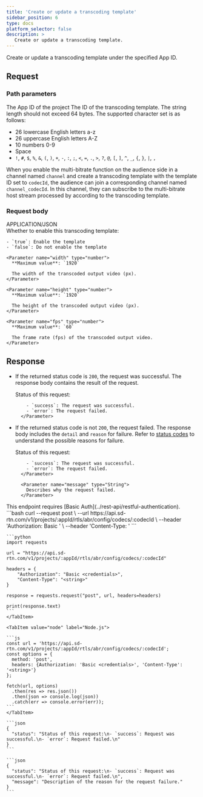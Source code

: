 ```yaml
---
title: 'Create or update a transcoding template'
sidebar_position: 6
type: docs
platform_selector: false
description: >
   Create or update a transcoding template.
---
```



<RestAPILayout>
  <LeftColumn
    title={frontMatter.title}
    method="POST"
    endpoint="https://api.sd-rtn.com/v1/projects/{appId}/rtls/abr/config/codecs/{codecId}"
  >

Create or update a transcoding template under the specified App ID.

## Request

### Path parameters

<PathParameter name="appid" type="string" required={true}>
The App ID of the project
</PathParameter>

<PathParameter name="codecId " type="string" required={true}>
The ID of the transcoding template. The string length should not exceed 64 bytes. The supported character set is as follows:

- 26 lowercase English letters a-z
- 26 uppercase English letters A-Z
- 10 numbers 0-9
- Space
- `!`, `#`, `$`, `%`, `&`, `(`, `)`, `+`, `-`, `:`, `;`, `<`, `=`, `.`, `>`, `?`, `@`, `[`, `]`, `^`, `_`, `{`, `}`, `|`, `,`

When you enable the multi-bitrate function on the audience side in a channel named `channel` and create a transcoding template with the template ID set to `codecId`, the audience can join a corresponding channel named `channel_codecId`. In this channel, they can subscribe to the multi-bitrate host stream processed by <Vpd k="NAME" /> according to the transcoding template.
</PathParameter>

### Request body

<div class="api-mime-type">APPLICATION/JSON</div>

<ParameterList title="BODY" required={true}>
  <Parameter name="enabled" type="boolean" required={true}>
    Whether to enable this transcoding template:

    - `true`: Enable the template
    - `false`: Do not enable the template
  </Parameter>

  <Parameter name="video" type="object" required={true}>

    <Parameter name="width" type="number">
      **Maximum value**: `1920`

      The width of the transcoded output video (px).
    </Parameter>

    <Parameter name="height" type="number">
      **Maximum value**: `1920`

      The height of the transcoded output video (px).
    </Parameter>

    <Parameter name="fps" type="number">
      **Maximum value**: `60`

      The frame rate (fps) of the transcoded output video.
    </Parameter>
  </Parameter>
</ParameterList>

## Response

- If the returned status code is `200`, the request was successful. The response body contains the result of the request.

    <ParameterList title="OK">
        <Parameter name="status" type="string">
          Status of this request:

          - `success`: The request was successful.
          - `error`: The request failed.
        </Parameter>
    </ParameterList>

- If the returned status code is not `200`, the request failed. The response body includes the `detail` and `reason` for failure. Refer to [status codes](../rest-api/reference#response-status-codes) to understand the possible reasons for failure.

    <ParameterList title="Non-200">
        <Parameter name="status" type="string">
          Status of this request:

          - `success`: The request was successful.
          - `error`: The request failed.
        </Parameter>
        
        <Parameter name="message" type="String">
          Describes why the request failed.
        </Parameter>
    </ParameterList>
    
</LeftColumn>

<RightColumn>

<Section title="Authorization">
This endpoint requires [Basic Auth](../rest-api/restful-authentication).
</Section>

<Section title="Request example">

  <Tabs groupId="code-examples">
    <TabItem value="curl" label="curl" default>
      ```bash
      curl --request post \
      --url https://api.sd-rtn.com/v1/projects/:appId/rtls/abr/config/codecs/:codecId \
      --header 'Authorization: Basic <credentials>' \
      --header 'Content-Type: <string>'     
      ```
    </TabItem>
    <TabItem value="python" label="Python">

    ```python
    import requests

    url = "https://api.sd-rtn.com/v1/projects/:appId/rtls/abr/config/codecs/:codecId"

    headers = {
        "Authorization": "Basic <credentials>",
        "Content-Type": "<string>"
    }

    response = requests.request("post", url, headers=headers)

    print(response.text)
    ```
    </TabItem>

    <TabItem value="node" label="Node.js">

    ```js
    const url = 'https://api.sd-rtn.com/v1/projects/:appId/rtls/abr/config/codecs/:codecId';
    const options = {
      method: 'post',
      headers: {Authorization: 'Basic <credentials>', 'Content-Type': '<string>'}
    };

    fetch(url, options)
      .then(res => res.json())
      .then(json => console.log(json))
      .catch(err => console.error(err)); 
    ```
    </TabItem>
  </Tabs>

</Section>
<Section title="Response example">

<Tabs groupId="response-examples">
  <TabItem value="200" label="200" default>

    ```json
    {
      "status": "Status of this request:\n- `success`: Request was successful.\n- `error`: Request failed.\n"
    }
    ```
  </TabItem>
  <TabItem value="non-200" label="Non-200" default>

    ```json
    {
      "status": "Status of this request:\n- `success`: Request was successful.\n- `error`: Request failed.\n",
      "message": "Description of the reason for the request failure."
    }
    ```
  </TabItem>
</Tabs>

</Section>
</RightColumn>
</RestAPILayout>